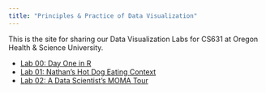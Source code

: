 ```yaml
---
title: "Principles & Practice of Data Visualization"
---
```


This is the site for sharing our Data Visualization Labs for CS631 at Oregon Health & Science University.

- [Lab 00: Day One in R](00-install_name_plot.html)
- [Lab 01: Nathan's Hot Dog Eating Context](01-eda_hot_dogs.html)
- [Lab 02: A Data Scientist's MOMA Tour](02-moma.html)

